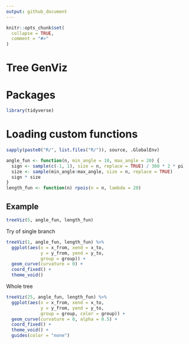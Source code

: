 ```yaml
---
output: github_document
---
```


<!-- README.md is generated from README.Rmd. Please edit that file -->

```r
knitr::opts_chunk$set(
  collapse = TRUE,
  comment = "#>"
)
```
# Tree GenViz

# Packages

```r
library(tidyverse)
```

# Loading custom functions

```r
sapply(paste0("R/", list.files("R/")), source, .GlobalEnv)
```

```r
angle_fun <- function(n, min_angle = 10, max_angle = 20) {
  sign <- sample(c(-1, 1), size = n, replace = TRUE) / 360 * 2 * pi
  size <- sample(min_angle:max_angle, size = n, replace = TRUE)
  sign * size
}
length_fun <- function(n) rpois(n = n, lambda = 20)
```

## Example

```r
treeViz(5, angle_fun, length_fun)
```

Try of single branch

```r
treeViz(1, angle_fun, length_fun) %>%
  ggplot(aes(x = x_from, xend = x_to,
             y = y_from, yend = y_to, 
             group = group)) +
  geom_curve(curvature = 0) +
  coord_fixed() +
  theme_void()
```

Whole tree

```r
treeViz(25, angle_fun, length_fun) %>%
  ggplot(aes(x = x_from, xend = x_to,
             y = y_from, yend = y_to, 
             group = group, color = group)) +
  geom_curve(curvature = 0, alpha = 0.5) +
  coord_fixed() +
  theme_void() +
  guides(color = "none")
```